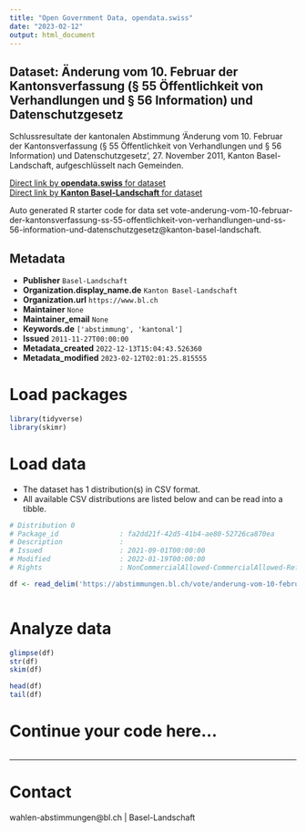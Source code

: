 ```yaml
---
title: "Open Government Data, opendata.swiss"
date: "2023-02-12"
output: html_document
---
```


## Dataset: Änderung vom 10. Februar der Kantonsverfassung (§ 55 Öffentlichkeit von Verhandlungen und § 56 Information) und Datenschutzgesetz

Schlussresultate der kantonalen Abstimmung 'Änderung vom 10. Februar der Kantonsverfassung (§ 55 Öffentlichkeit von Verhandlungen und § 56 Information) und Datenschutzgesetz', 27. November 2011, Kanton Basel-Landschaft, aufgeschlüsselt nach Gemeinden.

[Direct link by **opendata.swiss** for dataset](https://opendata.swiss/de/dataset/anderung-vom-10-februar-der-kantonsverfassung-55-offentlichkeit-von-verhandlungen-und-56-inform)<br>
[Direct link by **Kanton Basel-Landschaft** for dataset](https://abstimmungen.bl.ch/vote/anderung-vom-10-februar-der-kantonsverfassung-ss-55-offentlichkeit-von-verhandlungen-und-ss-56-information-und-datenschutzgesetz/data)

Auto generated R starter code for data set vote-anderung-vom-10-februar-der-kantonsverfassung-ss-55-offentlichkeit-von-verhandlungen-und-ss-56-information-und-datenschutzgesetz@kanton-basel-landschaft.

## Metadata

- **Publisher** `Basel-Landschaft`
- **Organization.display_name.de** `Kanton Basel-Landschaft`
- **Organization.url** `https://www.bl.ch`
- **Maintainer** `None`
- **Maintainer_email** `None`
- **Keywords.de** `['abstimmung', 'kantonal']`
- **Issued** `2011-11-27T00:00:00`
- **Metadata_created** `2022-12-13T15:04:43.526360`
- **Metadata_modified** `2023-02-12T02:01:25.815555`


# Load packages

```r

library(tidyverse)
library(skimr)

```

# Load data

-   The dataset has 1 distribution(s) in CSV format.
-   All available CSV distributions are listed below and can be read into a tibble.

```r

# Distribution 0
# Package_id               : fa2dd21f-42d5-41b4-ae80-52726ca870ea
# Description              : 
# Issued                   : 2021-09-01T00:00:00
# Modified                 : 2022-01-19T00:00:00
# Rights                   : NonCommercialAllowed-CommercialAllowed-ReferenceRequired

df <- read_delim('https://abstimmungen.bl.ch/vote/anderung-vom-10-februar-der-kantonsverfassung-ss-55-offentlichkeit-von-verhandlungen-und-ss-56-information-und-datenschutzgesetz/data-csv')



```

# Analyze data

```r

glimpse(df)
str(df)
skim(df)

head(df)
tail(df)

```

# Continue your code here...

```r

```

------------------------------------------------------------------------

# Contact

wahlen-abstimmungen@bl.ch | Basel-Landschaft
